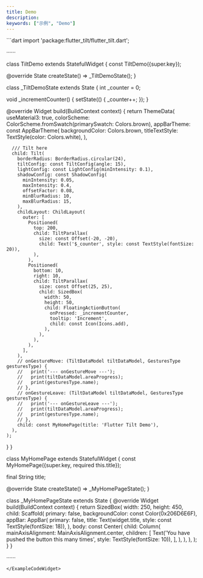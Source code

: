 ```yaml
---
title: Demo
description:
keywords: ["示例", "Demo"]
---
```


<ExampleCodeWidget name="Example" height={1060} previewText="预览" codeText="代码">
```dart
import 'package:flutter_tilt/flutter_tilt.dart';

······

class TiltDemo extends StatefulWidget {
  const TiltDemo({super.key});

  @override
  State<TiltDemo> createState() => _TiltDemoState();
}

class _TiltDemoState extends State<TiltDemo> {
  int _counter = 0;

  void _incrementCounter() {
    setState(() {
      _counter++;
    });
  }

  @override
  Widget build(BuildContext context) {
    return ThemeData(
      useMaterial3: true,
      colorScheme: ColorScheme.fromSwatch(primarySwatch: Colors.brown),
      appBarTheme: const AppBarTheme(
        backgroundColor: Colors.brown,
        titleTextStyle: TextStyle(color: Colors.white),
      ),

      /// Tilt here
      child: Tilt(
        borderRadius: BorderRadius.circular(24),
        tiltConfig: const TiltConfig(angle: 15),
        lightConfig: const LightConfig(minIntensity: 0.1),
        shadowConfig: const ShadowConfig(
          minIntensity: 0.05,
          maxIntensity: 0.4,
          offsetFactor: 0.08,
          minBlurRadius: 10,
          maxBlurRadius: 15,
        ),
        childLayout: ChildLayout(
          outer: [
            Positioned(
              top: 200,
              child: TiltParallax(
                size: const Offset(-20, -20),
                child: Text('$_counter', style: const TextStyle(fontSize: 20)),
              ),
            ),
            Positioned(
              bottom: 10,
              right: 10,
              child: TiltParallax(
                size: const Offset(25, 25),
                child: SizedBox(
                  width: 50,
                  height: 50,
                  child: FloatingActionButton(
                    onPressed: _incrementCounter,
                    tooltip: 'Increment',
                    child: const Icon(Icons.add),
                  ),
                ),
              ),
            ),
          ],
        ),
        // onGestureMove: (TiltDataModel tiltDataModel, GesturesType gesturesType) {
        //   print('--- onGestureMove ---');
        //   print(tiltDataModel.areaProgress);
        //   print(gesturesType.name);
        // },
        // onGestureLeave: (TiltDataModel tiltDataModel, GesturesType gesturesType) {
        //   print('--- onGestureLeave ---');
        //   print(tiltDataModel.areaProgress);
        //   print(gesturesType.name);
        // },
        child: const MyHomePage(title: 'Flutter Tilt Demo'),
      ),
    );
  }
}

class MyHomePage extends StatefulWidget {
  const MyHomePage({super.key, required this.title});

  final String title;

  @override
  State<MyHomePage> createState() => _MyHomePageState();
}

class _MyHomePageState extends State<MyHomePage> {
  @override
  Widget build(BuildContext context) {
    return SizedBox(
      width: 250,
      height: 450,
      child: Scaffold(
        primary: false,
        backgroundColor: const Color(0x206D6E6F),
        appBar: AppBar(
          primary: false,
          title: Text(widget.title, style: const TextStyle(fontSize: 18)),
        ),
        body: const Center(
          child: Column(
            mainAxisAlignment: MainAxisAlignment.center,
            children: [
              Text('You have pushed the button this many times', style: TextStyle(fontSize: 10)),
            ],
          ),
        ),
      ),
    );
  }
}


······
```
</ExampleCodeWidget>

